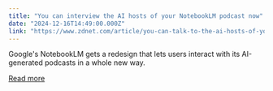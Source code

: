 ```yaml
---
title: "You can interview the AI hosts of your NotebookLM podcast now"
date: "2024-12-16T14:49:00.000Z"
link: "https://www.zdnet.com/article/you-can-talk-to-the-ai-hosts-of-your-notebooklm-podcast-now/"
---
```


Google's NotebookLM gets a redesign that lets users interact with its AI-generated podcasts in a whole new way.

[Read more](https://www.zdnet.com/article/you-can-talk-to-the-ai-hosts-of-your-notebooklm-podcast-now/)
